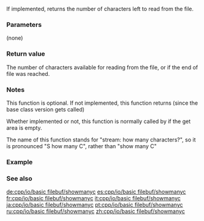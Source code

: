 {{cpp/io/basic_filebuf/title | showmanyc }}
{{cpp/io/basic_filebuf/navbar}}
{{ddcl |
protected:
virtual std::streamsize showmanyc()
}}

If implemented, returns the number of characters left to read from the file.

===Parameters===
(none)

===Return value===
The number of characters available for reading from the file, or {{c|-1}} if the end of file was reached.

===Notes===
This function is optional. If not implemented, this function returns {{c|0}} (since the base class version {{c|std::basic_streambuf::showmanyc}} gets called)

Whether implemented or not, this function is normally called by {{c|std::basic_streambuf::in_avail}} if the get area is empty.

The name of this function stands for "stream: how many characters?", so it is pronounced "S how many C", rather than "show many C"

===Example===
{{example
 | implementation test to see if showmanyc() is implemented for filebuf
 | code=
#include &lt;fstream&gt;
#include &lt;iostream&gt;

struct mybuf : std::filebuf
{
     using std::filebuf::showmanyc;
};

int main()
{
    mybuf fin;
    fin.open("main.cpp", std::ios_base::in);
    std::cout &lt;&lt; "showmanyc() returns " &lt;&lt; fin.showmanyc() &lt;&lt; '\n';
}
|p=true
| output=
showmanyc() returns 267
}}

===See also===
{{dsc begin}}
{{dsc inc | cpp/io/basic_streambuf/dsc in_avail}}
{{dsc inc | cpp/io/basic_istream/dsc readsome}}
{{dsc end}}

[[de:cpp/io/basic filebuf/showmanyc]]
[[es:cpp/io/basic filebuf/showmanyc]]
[[fr:cpp/io/basic filebuf/showmanyc]]
[[it:cpp/io/basic filebuf/showmanyc]]
[[ja:cpp/io/basic filebuf/showmanyc]]
[[pt:cpp/io/basic filebuf/showmanyc]]
[[ru:cpp/io/basic filebuf/showmanyc]]
[[zh:cpp/io/basic filebuf/showmanyc]]